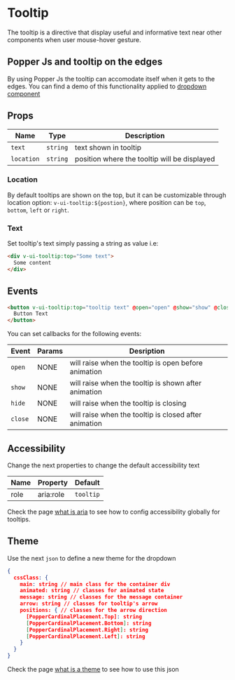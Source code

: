 
# Tooltip

The tooltip is a directive that display useful and informative text near other components when user mouse-hover gesture.

<Canvas>
<Story id="ui-bootstrap-tooltip--top" />
</Canvas>

## Popper Js and tooltip on the edges
By using Popper Js the tooltip can accomodate itself when it gets to the edges.
You can find a demo of this functionality applied to [dropdown component](/story/ui-bootstrap-dropdown--edge)

## Props

| Name | Type | Description |
| ---- | ---- | ----------- |
| `text`| `string` | text shown in tooltip |
| `location`| `string` | position where the tooltip will be displayed |

### Location

By default tooltips are shown on the top, but it can be customizable through location option: `v-ui-tooltip:${postion}`, where position can be `top`, `bottom`, `left` or `right`.

<Canvas>
<Story id="ui-bootstrap-tooltip--top"/>
<Story id="ui-bootstrap-tooltip--left"/>
<Story id="ui-bootstrap-tooltip--right"/>
<Story id="ui-bootstrap-tooltip--bottom"/>
</Canvas>

### Text
Set tooltip's text simply passing a string as value i.e:
```html
<div v-ui-tooltip:top="Some text">
  Some content
</div>
```
## Events

```html
<button v-ui-tooltip:top="tooltip text" @open="open" @show="show" @close="close" @hide="hide">
  Button Text
</button>
```

You can set callbacks for the following events:

| Event | Params | Desription |
| ----- | ------ | ---------- |
| `open` | NONE | will raise when the tooltip is open before animation |
| `show` | NONE | will raise when the tooltip is shown after animation |
| `hide` | NONE | will raise when the tooltip is closing |
| `close` | NONE | will raise when the tooltip is closed after animation |

## Accessibility
Change the next properties to change the default accessibility text

| Name | Property | Default |
| ---- | -------- | ------- |
| role | aria:role | `tooltip` |

Check the page [what is aria](/docs/docs-aria--page#what-is-aria-config) to see how to config accessibility globally for tooltips.

## Theme
Use the next `json` to define a new theme for the dropdown

```json
{
  cssClass: {
    main: string // main class for the container div
    animated: string // classes for animated state
    message: string // classes for the message container
    arrow: string // classes for tooltip's arrow
    positions: { // classes for the arrow direction
      [PopperCardinalPlacement.Top]: string
      [PopperCardinalPlacement.Bottom]: string
      [PopperCardinalPlacement.Right]: string
      [PopperCardinalPlacement.Left]: string
    }
  }
}
```

Check the page [what is a theme](/docs/docs-theming--page#what-is-a-theme) to see how to use this json

